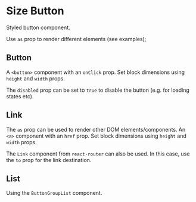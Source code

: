 


<Meta title="Atoms/Size Button" decorators={[withKnobs]} />

# Size Button

Styled button component.

Use `as` prop to render different elements (see examples);

## Button

A `<button>` component with an `onClick` prop. Set block dimensions using `height` and `width` props.

The `disabled` prop can be set to `true` to disable the button (e.g. for loading states etc).

<Preview>
  <Story name="button">
    <SizeButton
      active={boolean("active", false, "button")}
      onClick={action("button-click")}
      disabled={boolean("disabled", false, "button")}
      height={number("height", 40, "button")}
      width={number("width", 30, "button")}
      title={text("title", "Portrait", "button")}
    />
  </Story>
</Preview>

## Link

The `as` prop can be used to render other DOM elements/components. An `<a>` component with an `href` prop. Set block dimensions using `height` and `width` props.

The `Link` component from `react-router` can also be used. In this case, use the `to` prop for the link destination.

<Preview>
  <Story name="link">
    <SizeButton
      as="a"
      active={boolean("active", false, "link")}
      href={text("href", "https://www.rawpixel.com", "link")}
      disabled={boolean("disabled", false, "link")}
      height={number("height", 40, "link")}
      width={number("width", 30, "link")}
      title={text("title", "Portrait (link)", "link")}
      target={text("target", "_blank", "link")}
    />
  </Story>
</Preview>

## List

Using the `ButtonGroupList` component.

<Preview>
  <Story name="list">
    <Centered style={{background: "#FFF"}}>
        <ButtonGroupList itemsPerRow={2}>
          <SizeButton title="Portrait" height={40} width={30} href="https://www.rawpixel.com" />
          <SizeButton title="Landscape" height={30} width={40} href="https://www.rawpixel.com" />
          <SizeButton title="Social" height={35} width={35} href="https://www.rawpixel.com" />
          <SizeButton title="Square" height={35} width={35} href="https://www.rawpixel.com" />
        </ButtonGroupList>
    </Centered>
  </Story>
</Preview>
